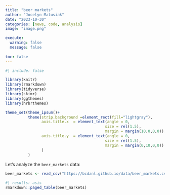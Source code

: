 ```yaml
---
title: "beer markets"
author: "Jocelyn Matusiak"
date: "2023-10-30"
categories: [news, code, analysis]
image: "image.png"

execute: 
  warning: false
  message: false
  
toc: false
---
```

```r
#| include: false

library(knitr)
library(rmarkdown)
library(tidyverse)
library(skimr)
library(ggthemes)
library(hrbrthemes)

theme_set(theme_ipsum()+
          theme(strip.background =element_rect(fill="lightgray"),
                axis.title.x  = element_text(angle = 0,
                                            size = rel(1.5),
                                            margin = margin(10,0,0,0)),
                axis.title.y  = element_text(angle = 0,
                                            size = rel(1.5),
                                            margin = margin(0,10,0,0))
                )
          )
```

Let's analyze the `beer_markets` data:

```r
beer_markets <- read_csv("https://bcdanl.github.io/data/beer_markets.csv")
```


```r
#| results: asis
rmarkdown::paged_table(beer_markets) 
```

